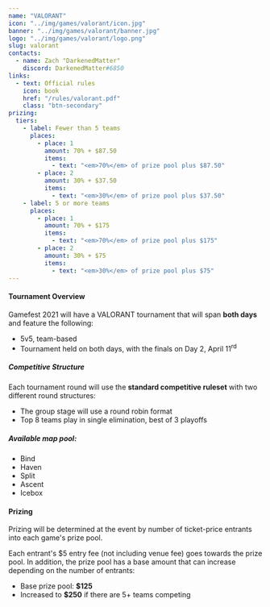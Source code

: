```yaml
---
name: "VALORANT"
icon: "../img/games/valorant/icon.jpg"
banner: "../img/games/valorant/banner.jpg"
logo: "../img/games/valorant/logo.png"
slug: valorant
contacts:
  - name: Zach "DarkenedMatter"
    discord: DarkenedMatter#6850
links:
  - text: Official rules
    icon: book
    href: "/rules/valorant.pdf"
    class: "btn-secondary"
prizing:
  tiers:
    - label: Fewer than 5 teams
      places:
        - place: 1
          amount: 70% + $87.50
          items:
            - text: "<em>70%</em> of prize pool plus $87.50"
        - place: 2
          amount: 30% + $37.50
          items:
            - text: "<em>30%</em> of prize pool plus $37.50"
    - label: 5 or more teams
      places:
        - place: 1
          amount: 70% + $175
          items:
            - text: "<em>70%</em> of prize pool plus $175"
        - place: 2
          amount: 30% + $75
          items:
            - text: "<em>30%</em> of prize pool plus $75"
---
```


#### Tournament Overview

Gamefest 2021 will have a VALORANT tournament that will span **both days** and feature the following:

- 5v5, team-based
- Tournament held on both days, with the finals on Day 2, April 11<sup>rd</sup>

##### Competitive Structure

Each tournament round will use the **standard competitive ruleset** with two different round structures:

- The group stage will use a round robin format
- Top 8 teams play in single elimination, best of 3 playoffs

##### Available map pool:

- Bind
- Haven
- Split
- Ascent
- Icebox

<Section>

#### Prizing

Prizing will be determined at the event by number of ticket-price entrants into each game's prize pool.

Each entrant's $5 entry fee (not including venue fee) goes towards the prize pool. In addition, the prize pool has a base amount that can increase depending on the number of entrants:

- Base prize pool: **$125**
- Increased to **$250** if there are 5+ teams competing

<MultiPrizing tiers={props.prizing.tiers} /></Section>
<Section><Contact contacts={props.contacts} /></Section>
